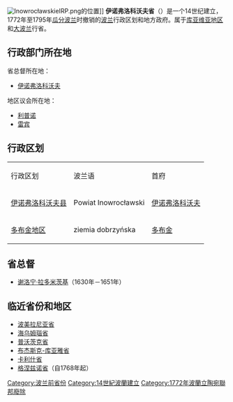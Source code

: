 {{Unreferenced|time=2009-02-18}}
[[Image:InowrocławskieIRP.png|thumb]]的位置]]
'''伊诺弗洛科沃夫省'''（{{lang-pl|województwo inowrocławskie}}）是一个14世纪建立，1772年至1795年[[瓜分波兰|瓜分波兰]]时撤销的[[波兰立陶宛联邦|波兰]]行政区划和地方政府。属于[[库亚维亚地区|库亚维亚地区]]和[[大波兰|大波兰]]行省。
==行政部门所在地==
省总督所在地：
*[[伊诺弗洛科沃夫|伊诺弗洛科沃夫]]

地区议会所在地：
*[[利普诺|利普诺]]
*[[雷宾|雷宾]]
==行政区划==
{|border=1
|- style="background:#c0c0c0"
| 行政区划||波兰语||首府
|-
|[[伊诺弗洛科沃夫县|伊诺弗洛科沃夫县]]|| Powiat Inowrocławski||[[伊诺弗洛科沃夫|伊诺弗洛科沃夫]]
|-
|[[多布金地区|多布金地区]]|| ziemia dobrzyńska||[[多布金|多布金]]
|}
==省总督==
*[[谢洛宁·拉多米茨基|谢洛宁·拉多米茨基]]（1630年－1651年）
==临近省份和地区==
*[[波美拉尼亚省_(1466-1772)|波美拉尼亚省]]
*[[海乌姆瑙省|海乌姆瑙省]]
*[[普沃茨克省_(1495–1793)|普沃茨克省]]
*[[布杰斯克-库亚雅省|布杰斯克-库亚雅省]]
*[[卡利什省_(1314–1793)|卡利什省]]
*[[格涅兹诺省|格涅兹诺省]]（自1768年起）
{{Administrative division of the Polish-Lithuanian Commonwealth}}

[[Category:波兰前省份|Category:波兰前省份]]
[[Category:14世紀波蘭建立|Category:14世紀波蘭建立]]
[[Category:1772年波蘭立陶宛聯邦廢除|Category:1772年波蘭立陶宛聯邦廢除]]

{{Poland-stub}}